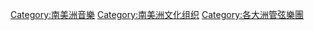 [[Category:南美洲音樂|Category:南美洲音樂]]
[[Category:南美洲文化组织|Category:南美洲文化组织]]
[[Category:各大洲管弦樂團|Category:各大洲管弦樂團]]
